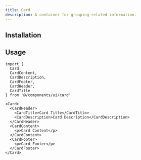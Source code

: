 ```yaml
---
title: Card
description: A container for grouping related information.
---
```


<ComponentPreview name='card/card' />

## Installation

<Installation name='card' type='ui' />

## Usage

```tsx
import {
  Card,
  CardContent,
  CardDescription,
  CardFooter,
  CardHeader,
  CardTitle
} from '@/components/ui/card'
```

```tsx
<Card>
  <CardHeader>
    <CardTitle>Card Title</CardTitle>
    <CardDescription>Card Description</CardDescription>
  </CardHeader>
  <CardContent>
    <p>Card Content</p>
  </CardContent>
  <CardFooter>
    <p>Card Footer</p>
  </CardFooter>
</Card>
```
